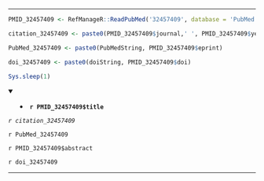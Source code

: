 

---

```r

PMID_32457409 <- RefManageR::ReadPubMed('32457409', database = 'PubMed')

citation_32457409 <- paste0(PMID_32457409$journal,' ', PMID_32457409$year, ' ', PMID_32457409$month,';', PMID_32457409$volume,'(', PMID_32457409$number,'):', PMID_32457409$pages)

PubMed_32457409 <- paste0(PubMedString, PMID_32457409$eprint)

doi_32457409 <- paste0(doiString, PMID_32457409$doi)

Sys.sleep(1)

```

<details open> <summary>
- **`r PMID_32457409$title`**
</summary> 

*`r citation_32457409`*

`r PubMed_32457409`

`r PMID_32457409$abstract`

`r doi_32457409`

</details>

---


